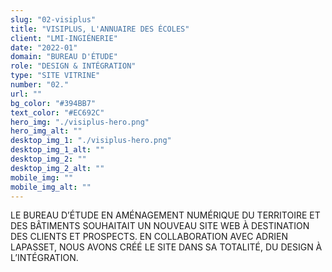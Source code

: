 ```yaml
---
slug: "02-visiplus"
title: "VISIPLUS, L'ANNUAIRE DES ÉCOLES"
client: "LMI-INGIÉNERIE"
date: "2022-01"
domain: "BUREAU D'ÉTUDE"
role: "DESIGN & INTÉGRATION"
type: "SITE VITRINE"
number: "02."
url: ""
bg_color: "#394BB7"
text_color: "#EC692C"
hero_img: "./visiplus-hero.png"
hero_img_alt: ""
desktop_img_1: "./visiplus-hero.png"
desktop_img_1_alt: ""
desktop_img_2: ""
desktop_img_2_alt: ""
mobile_img: ""
mobile_img_alt: ""
---
```


LE BUREAU D’ÉTUDE EN AMÉNAGEMENT NUMÉRIQUE DU TERRITOIRE ET DES BÂTIMENTS SOUHAITAIT UN NOUVEAU SITE WEB À DESTINATION DES CLIENTS ET PROSPECTS. EN COLLABORATION AVEC ADRIEN LAPASSET, NOUS AVONS CRÉÉ LE SITE DANS SA TOTALITÉ, DU DESIGN À L’INTÉGRATION.
